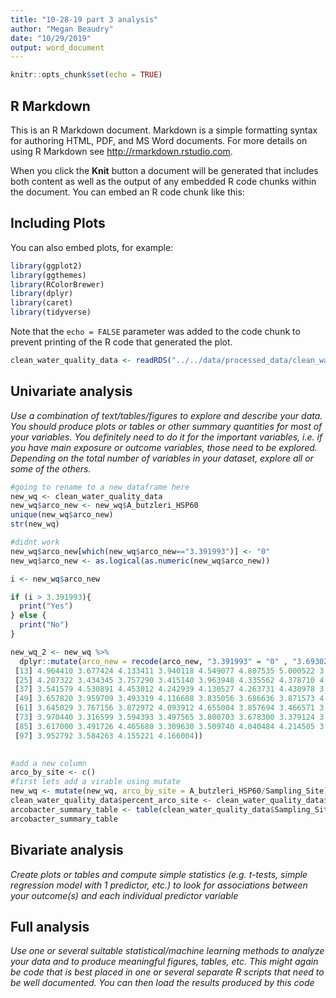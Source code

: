 ```yaml
---
title: "10-28-19 part 3 analysis"
author: "Megan Beaudry"
date: "10/29/2019"
output: word_document
---
```


```r
knitr::opts_chunk$set(echo = TRUE)
```

## R Markdown

This is an R Markdown document. Markdown is a simple formatting syntax for authoring HTML, PDF, and MS Word documents. For more details on using R Markdown see <http://rmarkdown.rstudio.com>.

When you click the **Knit** button a document will be generated that includes both content as well as the output of any embedded R code chunks within the document. You can embed an R code chunk like this:

## Including Plots

You can also embed plots, for example:

```r
library(ggplot2)
library(ggthemes)
library(RColorBrewer)
library(dplyr)
library(caret)
library(tidyverse)
```

Note that the `echo = FALSE` parameter was added to the code chunk to prevent printing of the R code that generated the plot.
```r
clean_water_quality_data <- readRDS("../../data/processed_data/clean_water_quality_data.rds")
```

## Univariate analysis
_Use a combination of text/tables/figures to explore and describe your data. You should produce plots or tables or other summary quantities for most of your variables. You definitely need to do it for the important variables, i.e. if you have main exposure or outcome variables, those need to be explored. Depending on the total number of variables in your dataset, explore all or some of the others._

```r
#going to rename to a new dataframe here
new_wq <- clean_water_quality_data
new_wq$arco_new <- new_wq$A_butzleri_HSP60
unique(new_wq$arco_new)
str(new_wq)
```
```r
#didnt work
new_wq$arco_new[which(new_wq$arco_new=="3.391993")] <- "0"
new_wq$arco_new <- as.logical(as.numeric(new_wq$arco_new))
```



```r
i <- new_wq$arco_new

if (i > 3.391993){
  print("Yes")
} else {
  print("No") 
}
```

```r
new_wq_2 <- new_wq %>%
  dplyr::mutate(arco_new = recode(arco_new, "3.391993" = "0" , "3.693023" = "1", "3.316096" = "1", "4.368659" = "1", "4.283681" = "1", "3.299289" = "1", "3.869818" = "1", "4.383025" = "1", "4.112404" = "1", 3.979002 4.172147 3.423574
 [13] 4.964410 3.677424 4.133411 3.940118 4.549077 4.807535 5.000522 3.671747 4.060388 4.037148 4.281111 3.810609
 [25] 4.207322 3.434345 3.757290 3.415140 3.963948 4.335562 4.378710 4.374858 4.295717 4.364660 4.091597 4.016699
 [37] 3.541579 4.530891 4.453012 4.242939 4.130527 4.263731 4.430978 3.953953 3.826593 3.887054 3.836197 3.646796
 [49] 3.657820 3.959709 3.493319 4.116608 3.835056 3.686636 3.871573 4.284372 4.423092 3.734224 3.438257 4.123329
 [61] 3.645029 3.767156 3.872972 4.093912 4.655004 3.857694 3.466571 3.658965 3.422590 3.744293 3.651472 3.697752
 [73] 3.970440 3.316599 3.594393 3.497565 3.800703 3.678300 3.379124 3.709049 3.296928 3.446537 4.766889 4.294025
 [85] 3.617000 3.491726 4.465680 3.309630 3.509740 4.040484 4.214505 3.875686 3.273696 4.558310 3.627755 4.193125
 [97] 3.952792 3.584263 4.155221 4.166004))
  
```


```r
#add a new column
arco_by_site <- c()
#first lets add a virable using mutate
new_wq <- mutate(new_wq, arco_by_site = A_butzleri_HSP60/Sampling_Site)
clean_water_quality_data$percent_arco_site <- clean_water_quality_data$A_butzleri_HSP60/clean_water_quality_data$Sampling_Site
arcobacter_summary_table <- table(clean_water_quality_data$Sampling_Site, clean_water_quality_data$A_butzleri_HSP60)
arcobacter_summary_table
```



## Bivariate analysis
_Create plots or tables and compute simple statistics (e.g. t-tests, simple regression model with 1 predictor, etc.) to look for associations between your outcome(s) and each individual predictor variable_


## Full analysis
_Use one or several suitable statistical/machine learning methods to analyze your data and to produce meaningful figures, tables, etc. This might again be code that is best placed in one or several separate R scripts that need to be well documented. You can then load the results produced by this code_